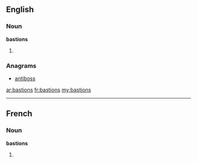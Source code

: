 ==English==

===Noun===
'''bastions'''

# {{plural of|[[bastion]]}}

===Anagrams===
* [[antiboss#English|antiboss]]

[[ar:bastions]]
[[fr:bastions]]
[[my:bastions]]

----
==French==

===Noun===
'''bastions''' {{m}}

# {{plural of|[[bastion]]|lang=fr}}
{{rfc-auto}}